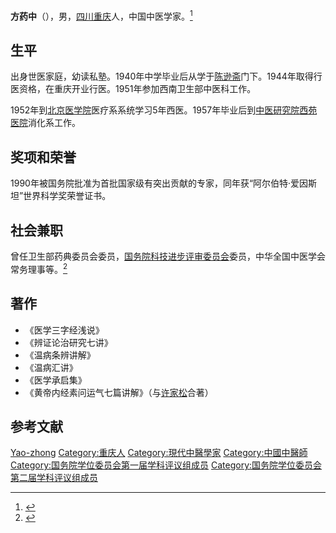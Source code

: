 '''方药中'''（{{bd|1921年|10月|1995年|3月3日|catIdx=F方}}），男，[[四川|四川]][[重庆|重庆]]人，中国中医学家。<ref>{{Cite book|title=中华当代文化名人大辞典|author=张品兴, 殷登祥, 陈有进等主编|publisher=中国广播电视出版社|year=1992|isbn=9787504315137|location=北京|pages=}}</ref>

== 生平 ==
出身世医家庭，幼读私塾。1940年中学毕业后从学于[[陈逊斋|陈逊斋]]门下。1944年取得行医资格，在重庆开业行医。1951年参加西南卫生部中医科工作。

1952年到[[北京医学院|北京医学院]]医疗系系统学习5年西医。1957年毕业后到[[中国中医研究院|中医研究院]][[西苑医院|西苑医院]]消化系工作。

== 奖项和荣誉 ==
1990年被国务院批准为首批国家级有突出贡献的专家，同年获“阿尔伯特·爱因斯坦”世界科学奖荣誉证书。

== 社会兼职 ==
曾任卫生部药典委员会委员，[[国务院科技进步评审委员会|国务院科技进步评审委员会]]委员，中华全国中医学会常务理事等。<ref>{{Cite web|title=方药中|url=http://www.yyycm.com/channel/introduction/fyz.html|accessdate=|work=|archiveurl=https://web.archive.org/web/20070825200223/http://www.yyycm.com/channel/introduction/fyz.html|archivedate=2007-08-25}}</ref>

== 著作 ==
*《医学三字经浅说》
*《辨证论治研究七讲》
*《温病条辨讲解》
*《温病汇讲》
*《医学承启集》
*《黄帝内经素问运气七篇讲解》（与[[许家松|许家松]]合著）

== 参考文献 ==
{{reflist}}

{{国务院学位委员会第一届学科评议组/医学}}
{{国务院学位委员会第二届学科评议组/医学}}

{{Authority control}}
{{DEFAULTSORT:F方}}
[[Category:方姓|Yao-zhong]]
[[Category:重庆人|Category:重庆人]]
[[Category:現代中醫學家|Category:現代中醫學家]]
[[Category:中國中醫師|Category:中國中醫師]]
[[Category:国务院学位委员会第一届学科评议组成员|Category:国务院学位委员会第一届学科评议组成员]]
[[Category:国务院学位委员会第二届学科评议组成员|Category:国务院学位委员会第二届学科评议组成员]]
